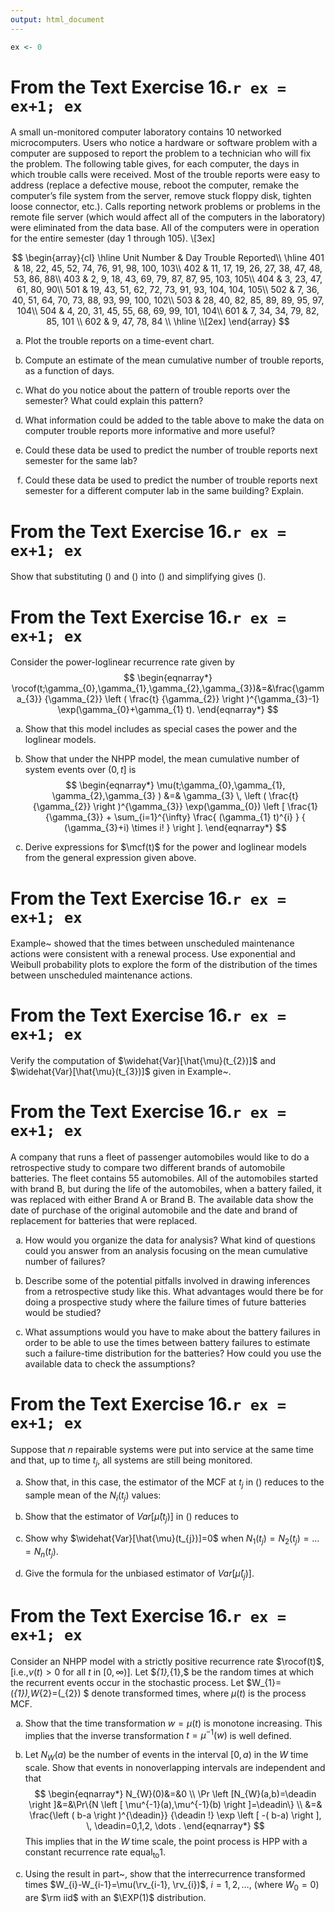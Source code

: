 ```yaml
---
output: html_document
---
```


```r
ex <- 0
```


# From the Text Exercise 16.`r ex = ex+1; ex`

 A small un-monitored computer laboratory contains 10 networked microcomputers. Users who notice a hardware or software problem with a computer are supposed to report the problem to a technician who will fix the problem.  The following table gives, for each computer, the days in which trouble calls were received. Most of the trouble reports were easy to address (replace a defective mouse, reboot the computer, remake the computer's file system from the server, remove stuck floppy disk, tighten loose connector, etc.). Calls reporting network problems or problems in the remote file server (which would affect all of the computers in the laboratory) were eliminated from the data base. All of the computers were in operation for the entire semester (day 1 through 105). \\[3ex] 
 
$$
\begin{array}{cl} 
\hline
 Unit Number &  Day Trouble Reported\\ 
\hline
 401 & 18, 22, 45, 52, 74, 76, 91, 98, 100, 103\\ 402 & 11,  17,  19,  26,  27,  38,  47,  48,  53, 86,  88\\ 403  & 2, 9,  18,  43,  69,  79,  87,  87,  95, 103, 105\\ 404 & 3,  23,  47,  61,  80,  90\\ 501 & 19,  43,  51,  62,  72,  73,  91,  93, 104, 104, 105\\ 502 & 7,  36, 40,  51,  64,  70,  73,  88,  93,  99, 100, 102\\ 503 & 28,  40,  82,  85,  89,  89,  95, 97, 104\\ 504 & 4,  20, 31,  45,  55,  68,  69,  99, 101, 104\\ 601 & 7,  34,  34,  79,  82,  85, 101 \\ 602 & 9,  47, 78,  84 \\ 
\hline
 \\[2ex] 
\end{array}
$$
 
 
 

a. Plot the trouble reports on a time-event chart. 

a. Compute an estimate of the mean cumulative number of trouble reports, as a function of days. 

a. What do you notice about the pattern of trouble reports over the semester? What could explain this pattern? 

a. What information could be added to the table above to make the data on computer trouble reports more informative and more useful? 

a. Could these data be used to predict the number of trouble reports next semester for the same lab?  

a. Could these data be used to predict the number of trouble reports next semester for a different computer lab in the same building? Explain.  


# From the Text Exercise 16.`r ex = ex+1; ex`

 Show that substituting (\ref{equation:var.deadin}) and (\ref{equation:cov.deadin}) into (\ref{equation:varhat.mcf.gen}) and simplifying gives (\ref{equation:varhat.mcf}). 


# From the Text Exercise 16.`r ex = ex+1; ex`

 Consider the  power-loglinear recurrence rate given by 
$$
\begin{eqnarray*}
 \rocof(t;\gamma_{0},\gamma_{1},\gamma_{2},\gamma_{3})&=&\frac{\gamma_{3}} 		         {\gamma_{2}} \left ( 	 \frac{t} {\gamma_{2}} \right )^{\gamma_{3}-1} \exp(\gamma_{0}+\gamma_{1} t). 
\end{eqnarray*}
$$
 
 

a. Show that this model includes as special cases the power and the loglinear models. 

a. Show that under the NHPP model, the mean cumulative number of system events over $(0, t]$ is 
$$
\begin{eqnarray*}
 \mu(t;\gamma_{0},\gamma_{1}, \gamma_{2},\gamma_{3} ) &=& \gamma_{3} \, \left ( \frac{t}      {\gamma_{2}} \right )^{\gamma_{3}} \exp(\gamma_{0}) \left [ \frac{1}{\gamma_{3}} +  \sum_{i=1}^{\infty} \frac{  (\gamma_{1} t)^{i}      }      { (\gamma_{3}+i) \times i!      } \right ]. 
\end{eqnarray*}
$$
 

a. Derive expressions for $\mcf(t)$ for the  power and loglinear models from the general expression given above.  


# From the Text Exercise 16.`r ex = ex+1; ex`

 \label{exercise:grampus.renewal.dist} Example~\ref{example:grampus.nhpp} showed that the times between unscheduled  maintenance actions were consistent with a renewal process. Use exponential and Weibull probability plots to explore the form of the distribution of the times between unscheduled  maintenance actions. 


# From the Text Exercise 16.`r ex = ex+1; ex`

 Verify the computation of  $\widehat{Var}[\hat{\mu}(t_{2})]$ and $\widehat{Var}[\hat{\mu}(t_{3})]$ given in Example~\ref{example:simple.var.mcf}. 


# From the Text Exercise 16.`r ex = ex+1; ex`

 A company that runs a fleet of passenger automobiles would like to do a retrospective study to compare two different brands of automobile batteries.  The fleet contains 55 automobiles. All  of the automobiles started with brand B, but during the life of the automobiles, when a battery failed, it was replaced with either Brand A or Brand B. The available data show the date of purchase of the original automobile and the date and brand of replacement for batteries that were replaced. 
 

a. How would you organize the data for analysis? What kind of questions could you answer from an analysis focusing on the mean cumulative number of failures? 

a. Describe some of the potential pitfalls involved in drawing inferences from a retrospective study like this. What advantages would there be for doing a prospective study where the failure times of future batteries would be studied? 

a. What assumptions would you have to make about the battery failures in order to be able to use the times between battery failures to estimate such a failure-time distribution for the batteries?  How could you use the available data to check the assumptions?  


# From the Text Exercise 16.`r ex = ex+1; ex`

 \label{exercise:mcf.special.cases} Suppose that $n$ repairable systems were put into service at the same time and that, up to time  $t_{j}$, all systems are still being monitored. 
 

a. \label{exer.part:naive.mcf.estimate} Show that, in this case, the estimator of the MCF at $t_{j}$  in (\ref{equation:mcfhat}) reduces to the sample mean of the $N_{i}(t_{j})$ values: \begin{displaymath} \mcfhat(t_{j})=\bar{N}_{i}(t_{j})= \frac{ \sum_{i=1}^{n} N_{i}(t_{j})} {n}. \end{displaymath} 

a. \label{exer.part:naive.mcf.var.estimate} Show that the estimator of $Var[\hat{\mu}(t_{j})]$  in (\ref{equation:var.deadin}) reduces to \begin{displaymath} \widehat{Var}[\hat{\mu}(t_{j})]=\frac{\widehat{Var}[N(t_{j})]} 			            {n} = \frac{\sum_{i=1}^{n} [N_{i}(t_{j})-\bar{N}_{i}(t_{j})]^{2} }{n^{2}}. \end{displaymath} 

a. \label{exer.part:naive.mcf.var.0} Show why $\widehat{Var}[\hat{\mu}(t_{j})]=0$ when $N_{1}(t_{j})=N_{2}(t_{j})=\dots=N_{n}(t_{j})$. 

a. Give the formula for the unbiased  estimator of $Var[\hat{\mu}(_{j})]$.  


# From the Text Exercise 16.`r ex = ex+1; ex`

 \label{exercise:nhpp.simulation} Consider an NHPP model with a strictly positive recurrence rate $\rocof(t)$, [i.e.,$\nu(t)>0$ for all $t$ in $[0,\infty)$].  Let $\rv_{1},\rv_{1},\dots $ be the random times at which the recurrent events occur in the stochastic process.  Let $W_{1}=\mu(\rv_{1}),W_{2}=\mu(\rv_{2}) $ denote transformed times, where $\mu(t)$ is the process MCF. 
 

a. Show that the time transformation $w=\mu(t)$ is monotone increasing. This implies that  the inverse transformation $t=\mu^{-1}(w)$ is well defined. 

a. \label{exer.part:time.transform.hpp} Let $N_{W}(a)$ be the number of events in the interval $[0,a)$ in the $W$ time scale. Show that events in nonoverlapping intervals  are independent and that 
$$
\begin{eqnarray*}
 N_{W}(0)&=&0 \\ \Pr \left [N_{W}(a,b)=\deadin \right ]&=&\Pr\{N \left [ \mu^{-1}(a),\mu^{-1}(b) \right ]=\deadin\} \\ &=& \frac{\left ( b-a  \right )^{\deadin}}                   {\deadin !} 	     \exp \left [ -(  b-a) 		  \right ], \, \deadin=0,1,2, \dots . 
\end{eqnarray*}
$$
 This implies that in the $W$ time scale, the point process is HPP with a constant  recurrence rate equal~to~1. 

a. Using the result in part~\ref{exer.part:time.transform.hpp}, show that the interrecurrence transformed times  $W_{i}-W_{i-1}=\mu(\rv_{i-1}, \rv_{i})$, $i=1,2, \dots$, (where  $W_{0}=0$) are $\rm iid$ with an $\EXP(1)$ distribution.     


